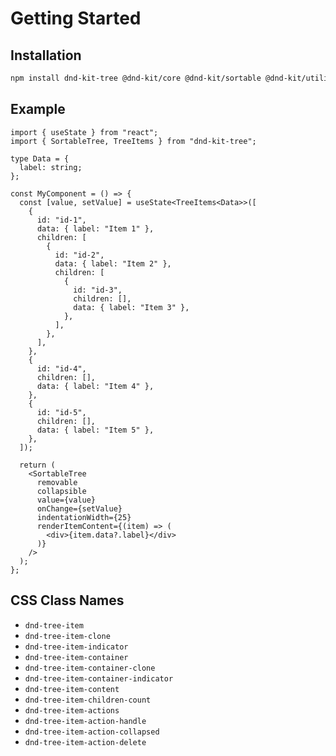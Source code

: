 
<Meta title="Getting Started" />

# Getting Started

## Installation

```sh
npm install dnd-kit-tree @dnd-kit/core @dnd-kit/sortable @dnd-kit/utilities
```

## Example

```tsx
import { useState } from "react";
import { SortableTree, TreeItems } from "dnd-kit-tree";

type Data = {
  label: string;
};

const MyComponent = () => {
  const [value, setValue] = useState<TreeItems<Data>>([
    {
      id: "id-1",
      data: { label: "Item 1" },
      children: [
        {
          id: "id-2",
          data: { label: "Item 2" },
          children: [
            {
              id: "id-3",
              children: [],
              data: { label: "Item 3" },
            },
          ],
        },
      ],
    },
    {
      id: "id-4",
      children: [],
      data: { label: "Item 4" },
    },
    {
      id: "id-5",
      children: [],
      data: { label: "Item 5" },
    },
  ]);

  return (
    <SortableTree
      removable
      collapsible
      value={value}
      onChange={setValue}
      indentationWidth={25}
      renderItemContent={(item) => (
        <div>{item.data?.label}</div>
      )}
    />
  );
};
```

## CSS Class Names

- `dnd-tree-item`
- `dnd-tree-item-clone`
- `dnd-tree-item-indicator`
- `dnd-tree-item-container`
- `dnd-tree-item-container-clone`
- `dnd-tree-item-container-indicator`
- `dnd-tree-item-content`
- `dnd-tree-item-children-count`
- `dnd-tree-item-actions`
- `dnd-tree-item-action-handle`
- `dnd-tree-item-action-collapsed`
- `dnd-tree-item-action-delete`
